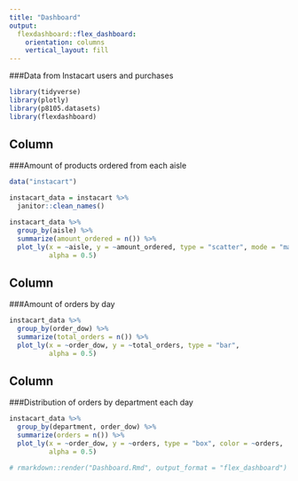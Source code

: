 ```yaml
---
title: "Dashboard"
output: 
  flexdashboard::flex_dashboard:
    orientation: columns
    vertical_layout: fill
---
```


###Data from Instacart users and purchases
```r
library(tidyverse)
library(plotly)
library(p8105.datasets)
library(flexdashboard)
```

Column {data-width=600}
-----------------------------------------------------------------------
###Amount of products ordered from each aisle
```r
data("instacart")

instacart_data = instacart %>% 
  janitor::clean_names()

instacart_data %>% 
  group_by(aisle) %>%  
  summarize(amount_ordered = n()) %>% 
  plot_ly(x = ~aisle, y = ~amount_ordered, type = "scatter", mode = "markers",
          alpha = 0.5)
```

Column {data-width=300}
-----------------------------------------------------------------------
###Amount of orders by day
```r
instacart_data %>% 
  group_by(order_dow) %>% 
  summarize(total_orders = n()) %>% 
  plot_ly(x = ~order_dow, y = ~total_orders, type = "bar",
          alpha = 0.5)
```

Column {data-width=300}
-----------------------------------------------------------------------
###Distribution of orders by department each day
```r
instacart_data %>% 
  group_by(department, order_dow) %>% 
  summarize(orders = n()) %>% 
  plot_ly(x = ~order_dow, y = ~orders, type = "box", color = ~orders,
          alpha = 0.5)
```

```r
# rmarkdown::render("Dashboard.Rmd", output_format = "flex_dashboard")
```



